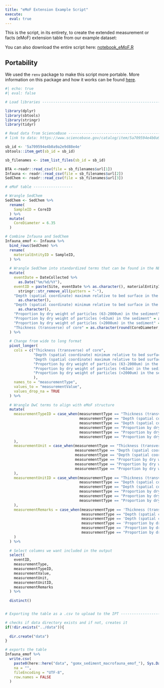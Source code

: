 ```yaml
---
title: "eMoF Extension Example Script"
execute: 
  eval: true
---
```


This is the script, in its entirety, to create the extended measurement or facts (eMoF) extension table from our example dataset:

You can also download the entire script here: [notebook_eMoF.R](scripts/notebook_eMoF.R)

::: callout-tip
## Portability

We used the `renv` package to make this script more portable. More information on this package and how it works can be found [here](https://rstudio.github.io/renv/articles/renv.html). 
:::

```r
#| echo: true
#| eval: false

# Load libraries ----------------------------------------------------------

library(dplyr)
library(sbtools)
library(stringr)
library(tidyr)

# Read data from ScienceBase ----------------------------------------------
# link to data: https://www.sciencebase.gov/catalog/item/5a709594e4b0a9a2e9d88e4e

sb_id <- '5a709594e4b0a9a2e9d88e4e'
sbtools::item_get(sb_id = sb_id)

sb_filenames <- item_list_files(sb_id = sb_id)

BTA <-readr::read_csv(file = sb_filenames$url[1])
Infauna <- readr::read_csv(file = sb_filenames$url[2])
SedChem <- readr::read_csv(file = sb_filenames$url[3])

# eMoF table ------------------

# Wrangle SedChem
SedChem <- SedChem %>% 
  rename(
    SampleID = CoreID
  ) %>% 
  mutate(
    CoreDiameter = 6.35
  )

# Combine Infauna and SedChem  
Infauna_emof <- Infauna %>% 
  bind_rows(SedChem) %>%
  rename(
    materialEntityID = SampleID,
  ) %>% 
  
  # Wrangle SedChem into standardized terms that can be found in the NERC Vocabulary Server
  mutate(
    eventDate = DateCollected %>%
      as.Date("%m/%d/%Y"),
    eventID = paste(Site, eventDate %>% as.character(), materialEntityID, sep = "_") %>%
      stringr::str_remove_all(pattern = "-"),
    "Depth (spatial coordinate) maximum relative to bed surface in the bed" = str_split_i(Fraction, pattern = "-", i = 2) %>% readr::parse_number() %>% 
      as.character(),
    "Depth (spatial coordinate) minimum relative to bed surface in the bed" = str_split_i(Fraction, pattern = "-", i = 1) %>% readr::parse_number() %>% 
      as.character(),
    "Proportion by dry weight of particles (63-2000um) in the sediment" = as.character(Sand),
    "Proportion by dry weight of particles (<63um) in the sediment" = as.character(Mud),
    "Proportion by dry weight of particles (>2000um) in the sediment" = as.character(Gravel),
    "Thickness (transverse) of core" = as.character(round(CoreDiameter, digits = 2))
  ) %>% 
  
  # Change from wide to long format
  pivot_longer(
    cols = c("Thickness (transverse) of core", 
             "Depth (spatial coordinate) minimum relative to bed surface in the bed", 
             "Depth (spatial coordinate) maximum relative to bed surface in the bed", 
             "Proportion by dry weight of particles (63-2000um) in the sediment", 
             "Proportion by dry weight of particles (<63um) in the sediment", 
             "Proportion by dry weight of particles (>2000um) in the sediment"
             ),
    names_to = "measurementType",
    values_to = "measurementValue",
    values_drop_na = TRUE
  ) %>% 
  
  # Wrangle DwC terms to align with eMoF structure
  mutate(
    measurementTypeID = case_when(measurementType == "Thickness (transverse) of core" ~ "http://vocab.nerc.ac.uk/collection/P01/current/COREWDTH/",
                                  measurementType == "Depth (spatial coordinate) maximum relative to bed surface in the bed" ~ "http://vocab.nerc.ac.uk/collection/P01/current/MAXCDIST/",
                                  measurementType == "Depth (spatial coordinate) minimum relative to bed surface in the bed" ~ "http://vocab.nerc.ac.uk/collection/P01/current/MINCDIST/",
                                  measurementType == "Proportion by dry weight of particles (63-2000um) in the sediment" ~ "http://vocab.nerc.ac.uk/collection/P01/current/PRPCL048/",
                                  measurementType == "Proportion by dry weight of particles (<63um) in the sediment" ~ "http://vocab.nerc.ac.uk/collection/P01/current/PRSD0249/",
                                  measurementType == "Proportion by dry weight of particles (>2000um) in the sediment" ~ "	http://vocab.nerc.ac.uk/collection/P01/current/PRSD0274/"
    ),
    measurementUnit = case_when(measurementType == "Thickness (transverse) of core" ~ "Centimetres",
                                measurementType == "Depth (spatial coordinate) minimum relative to bed surface in the bed" ~ "Centimetres",
                                measurementType == "Depth (spatial coordinate) maximum relative to bed surface in the bed" ~ "Centimetres",
                                measurementType == "Proportion by dry weight of particles (63-2000um) in the sediment" ~ "Percent",
                                measurementType == "Proportion by dry weight of particles (<63um) in the sediment" ~ "Percent",
                                measurementType == "Proportion by dry weight of particles (>2000um) in the sediment" ~ "Percent"
    ),
    measurementUnitID = case_when(measurementType == "Thickness (transverse) of core" ~ "http://vocab.nerc.ac.uk/collection/P06/current/ULCM/",
                                  measurementType == "Depth (spatial coordinate) minimum relative to bed surface in the bed" ~ "http://vocab.nerc.ac.uk/collection/P06/current/ULCM/",
                                  measurementType == "Depth (spatial coordinate) maximum relative to bed surface in the bed" ~ "http://vocab.nerc.ac.uk/collection/P06/current/ULCM/",
                                  measurementType == "Proportion by dry weight of particles (63-2000um) in the sediment" ~ "http://vocab.nerc.ac.uk/collection/P06/current/UPCT/",
                                  measurementType == "Proportion by dry weight of particles (<63um) in the sediment" ~ "http://vocab.nerc.ac.uk/collection/P06/current/UPCT/",
                                  measurementType == "Proportion by dry weight of particles (>2000um) in the sediment" ~ "http://vocab.nerc.ac.uk/collection/P06/current/UPCT/"
    ), 
    measurementRemarks = case_when(measurementType == 'Thickness (transverse) of core' ~ paste("Verbatim Label:", "CoreDiameter"),
                                   measurementType == "Depth (spatial coordinate) minimum relative to bed surface in the bed" ~ paste("Verbatim Label:", 'lower value of "Fraction'),
                                   measurementType == 'Depth (spatial coordinate) maximum relative to bed surface in the bed' ~ paste("Verbatim Label:", 'upper value of "Fraction'),
                                   measurementType == 'Proportion by dry weight of particles (63-2000um) in the sediment' ~ paste("Verbatim Label:", 'Sand'),
                                   measurementType == 'Proportion by dry weight of particles (<63um) in the sediment' ~ paste("Verbatim Label:", 'Mud'),
                                   measurementType == "Proportion by dry weight of particles (>2000um) in the sediment" ~ paste("Verbatim Label:", "Gravel")
    )
  ) %>% 
  
  # Select columns we want included in the output
  select(
    eventID,
    measurementType,
    measurementTypeID,
    measurementValue,
    measurementUnit,
    measurementUnitID,
    measurementRemarks
  ) %>% 
  
  distinct()


# Exporting the table as a .csv to upload to the IPT ----------------------

# checks if data directory exists and if not, creates it
if(!dir.exists("../data")){
  
  dir.create("data")
}

# exports the table
Infauna_emof %>% 
  write.csv(
    paste0(here::here("data", "gomx_sediment_macrofauna_emof_"), Sys.Date(), ".csv"),
    na = "",
    fileEncoding = "UTF-8", 
    row.names = FALSE
  )       
                                
```
